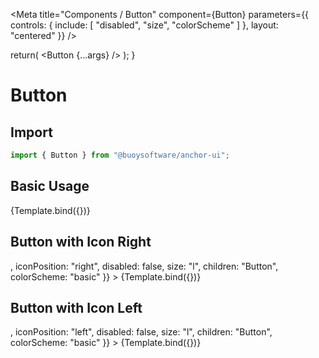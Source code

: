 

<Meta
  title="Components / Button"
  component={Button}
  parameters={{
    controls: {
      include: [
        "disabled",
        "size",
        "colorScheme"
      ]
    },
    layout: "centered"
  }}
/>

  return(
    <Button {...args} />
  );
}

# Button

## Import

```javascript
import { Button } from "@buoysoftware/anchor-ui";
```

## Basic Usage

<Canvas>
  <Story
    name="Basic"
    args={{
      disabled: false,
      size: "l",
      children: "Button",
      colorScheme: "basic" 
    }}
  >
    {Template.bind({})}
  </Story>
</Canvas>

## Button with Icon Right

<Canvas>
  <Story
    name="Icon Right"
    args={{
      icon: <NavArrowDown />,
      iconPosition: "right",
      disabled: false,
      size: "l",
      children: "Button",
      colorScheme: "basic" 
    }}
  >
    {Template.bind({})}
  </Story>
</Canvas>

## Button with Icon Left

<Canvas>
  <Story
    name="Icon Left"
    args={{
      icon: <NavArrowLeft />,
      iconPosition: "left",
      disabled: false,
      size: "l",
      children: "Button",
      colorScheme: "basic"
    }}
  >
    {Template.bind({})}
  </Story>
</Canvas>
